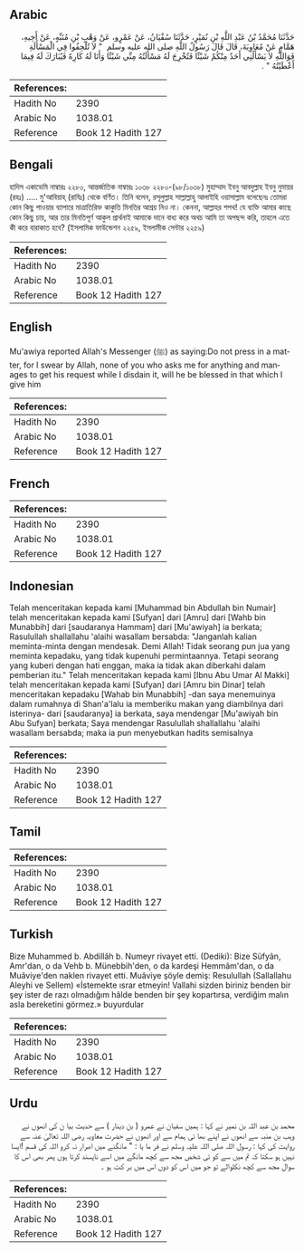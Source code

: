 ## Arabic


<div dir="rtl" lang="ar" style={{fontSize:'larger',backgroundColor:'#f8f9fa',padding:20}}>
حَدَّثَنَا مُحَمَّدُ بْنُ عَبْدِ اللَّهِ بْنِ نُمَيْرٍ، حَدَّثَنَا سُفْيَانُ، عَنْ عَمْرٍو، عَنْ وَهْبِ بْنِ مُنَبِّهٍ، عَنْ أَخِيهِ، هَمَّامٍ عَنْ مُعَاوِيَةَ، قَالَ قَالَ رَسُولُ اللَّهِ صلى الله عليه وسلم ‏ "‏ لاَ تُلْحِفُوا فِي الْمَسْأَلَةِ فَوَاللَّهِ لاَ يَسْأَلُنِي أَحَدٌ مِنْكُمْ شَيْئًا فَتُخْرِجَ لَهُ مَسْأَلَتُهُ مِنِّي شَيْئًا وَأَنَا لَهُ كَارِهٌ فَيُبَارَكَ لَهُ فِيمَا أَعْطَيْتُهُ ‏"‏ ‏.‏
</div>
<div style={{backgroundColor:'#f8f9fa',padding:20, marginBottom: 10}}><table> <thead> <tr> <th>References:</th> <th></th> </tr> </thead> <tbody><tr><td>Hadith No</td><td>2390</td></tr><tr><td>Arabic No</td><td>1038.01</td></tr><tr><td>Reference</td><td>Book 12 Hadith 127</td></tr></tbody></table></div>

## Bengali


<div dir="ltr" lang="bn" style={{fontSize:'larger',backgroundColor:'#f8f9fa',padding:20}}>
হাদিস একাডেমি নাম্বারঃ ২২৮০, আন্তর্জাতিক নাম্বারঃ ১০৩৮ ২২৮০-(৯৮/১০৩৮) মুহাম্মাদ ইবনু আবদুল্লাহ ইবনু নুমায়র (রহঃ) ..... মু'আবিয়াহ্ (রাযিঃ) থেকে বর্ণিত। তিনি বলেন, রসূলুল্লাহ সাল্লাল্লাহু আলাইহি ওয়াসাল্লাম বলেছেনঃ তোমরা কোন কিছু পাওয়ার ব্যাপারে মাত্রাতিরিক্ত কাকুতি মিনতির আশ্রয় নিও না। কেননা, আল্লাহর শপথ! যে ব্যক্তি আমার কাছে কোন কিছু চায়, আর তার মিনতিপূর্ণ আকুল প্রার্থনাই আমাকে দানে বাধ্য করে অথচ আমি তা অপছন্দ করি, তাহলে এতে কী করে বারাকাত হবে? (ইসলামিক ফাউন্ডেশন ২২৫৯, ইসলামীক সেন্টার ২২৫৯)
</div>
<div style={{backgroundColor:'#f8f9fa',padding:20, marginBottom: 10}}><table> <thead> <tr> <th>References:</th> <th></th> </tr> </thead> <tbody><tr><td>Hadith No</td><td>2390</td></tr><tr><td>Arabic No</td><td>1038.01</td></tr><tr><td>Reference</td><td>Book 12 Hadith 127</td></tr></tbody></table></div>

## English


<div dir="ltr" lang="en" style={{fontSize:'larger',backgroundColor:'#f8f9fa',padding:20}}>
Mu'awiya reported Allah's Messenger (ﷺ) as saying:Do not press in a matter, for I swear by Allah, none of you who asks me for anything and manages to get his request while I disdain it, will he be blessed in that which I give him
</div>
<div style={{backgroundColor:'#f8f9fa',padding:20, marginBottom: 10}}><table> <thead> <tr> <th>References:</th> <th></th> </tr> </thead> <tbody><tr><td>Hadith No</td><td>2390</td></tr><tr><td>Arabic No</td><td>1038.01</td></tr><tr><td>Reference</td><td>Book 12 Hadith 127</td></tr></tbody></table></div>

## French


<div dir="ltr" lang="fr" style={{fontSize:'larger',backgroundColor:'#f8f9fa',padding:20}}>

</div>
<div style={{backgroundColor:'#f8f9fa',padding:20, marginBottom: 10}}><table> <thead> <tr> <th>References:</th> <th></th> </tr> </thead> <tbody><tr><td>Hadith No</td><td>2390</td></tr><tr><td>Arabic No</td><td>1038.01</td></tr><tr><td>Reference</td><td>Book 12 Hadith 127</td></tr></tbody></table></div>

## Indonesian


<div dir="ltr" lang="id" style={{fontSize:'larger',backgroundColor:'#f8f9fa',padding:20}}>
Telah menceritakan kepada kami [Muhammad bin Abdullah bin Numair] telah menceritakan kepada kami [Sufyan] dari [Amru] dari [Wahb bin Munabbih] dari [saudaranya Hammam] dari [Mu'awiyah] ia berkata; Rasulullah shallallahu 'alaihi wasallam bersabda: "Janganlah kalian meminta-minta dengan mendesak. Demi Allah! Tidak seorang pun jua yang meminta kepadaku, yang tidak kupenuhi permintaannya. Tetapi seorang yang kuberi dengan hati enggan, maka ia tidak akan diberkahi dalam pemberian itu." Telah menceritakan kepada kami [Ibnu Abu Umar Al Makki] telah menceritakan kepada kami [Sufyan] dari [Amru bin Dinar] telah menceritakan kepadaku [Wahab bin Munabbih] -dan saya menemuinya dalam rumahnya di Shan'a'lalu ia memberiku makan yang diambilnya dari isterinya- dari [saudaranya] ia berkata, saya mendengar [Mu'awiyah bin Abu Sufyan] berkata; Saya mendengar Rasulullah shallallahu 'alaihi wasallam bersabda; maka ia pun menyebutkan hadits semisalnya
</div>
<div style={{backgroundColor:'#f8f9fa',padding:20, marginBottom: 10}}><table> <thead> <tr> <th>References:</th> <th></th> </tr> </thead> <tbody><tr><td>Hadith No</td><td>2390</td></tr><tr><td>Arabic No</td><td>1038.01</td></tr><tr><td>Reference</td><td>Book 12 Hadith 127</td></tr></tbody></table></div>

## Tamil


<div dir="ltr" lang="ta" style={{fontSize:'larger',backgroundColor:'#f8f9fa',padding:20}}>

</div>
<div style={{backgroundColor:'#f8f9fa',padding:20, marginBottom: 10}}><table> <thead> <tr> <th>References:</th> <th></th> </tr> </thead> <tbody><tr><td>Hadith No</td><td>2390</td></tr><tr><td>Arabic No</td><td>1038.01</td></tr><tr><td>Reference</td><td>Book 12 Hadith 127</td></tr></tbody></table></div>

## Turkish


<div dir="ltr" lang="tr" style={{fontSize:'larger',backgroundColor:'#f8f9fa',padding:20}}>
Bize Muhammed b. Abdillâh b. Numeyr rivayet etti. (Dediki): Bize Süfyân, Amr'dan, o da Vehb b. Münebbih'den, o da kardeşi Hemmâm'dan, o da Muâviye'den naklen rivayet etti. Muâviye şöyle demiş: Resulullah (Sallallahu Aleyhi ve Sellem) «İstemekte ısrar etmeyin! Vallahi sizden biriniz benden bir şey ister de razı olmadığım hâlde benden bir şey kopartırsa, verdiğim malın asla bereketini görmez.» buyurdular
</div>
<div style={{backgroundColor:'#f8f9fa',padding:20, marginBottom: 10}}><table> <thead> <tr> <th>References:</th> <th></th> </tr> </thead> <tbody><tr><td>Hadith No</td><td>2390</td></tr><tr><td>Arabic No</td><td>1038.01</td></tr><tr><td>Reference</td><td>Book 12 Hadith 127</td></tr></tbody></table></div>

## Urdu


<div dir="rtl" lang="ur" style={{fontSize:'larger',backgroundColor:'#f8f9fa',padding:20}}>
محمد بن عبد اللہ بن نمیر نے کہا : ہمیں سفیان نے عمرو ( بن دینار ) سے حدیث بیا ن کی انھوں نے وہب بن منبہ سے انھوں نے اپنے بھا ئی ہمام سے اور انھوں نے حضرت معاویہ رضی اللہ تعالیٰ عنہ سے روایت کی کہا : رسول اللہ صلی اللہ علیہ وسلم نے فر ما یا : " مانگنے میں اصرار نہ کرو اللہ کی قسم !ایسا نہیں ہو سکتا کہ تم میں سے کو ئی شخص مجھ سے کچھ مانگے میں اسے ناپسند کرتا ہوں پھر بھی اس کا سوال مجھ سے کچھ نکلوالے تو جو میں اس کو دوں اس میں بر کت ہو ۔
</div>
<div style={{backgroundColor:'#f8f9fa',padding:20, marginBottom: 10}}><table> <thead> <tr> <th>References:</th> <th></th> </tr> </thead> <tbody><tr><td>Hadith No</td><td>2390</td></tr><tr><td>Arabic No</td><td>1038.01</td></tr><tr><td>Reference</td><td>Book 12 Hadith 127</td></tr></tbody></table></div>